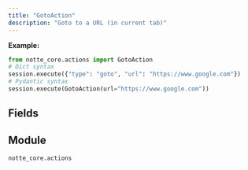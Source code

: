 ```yaml
---
title: "GotoAction"
description: "Goto to a URL (in current tab)"
---
```




**Example:**
```python
from notte_core.actions import GotoAction
# Dict syntax
session.execute({"type": "goto", "url": "https://www.google.com"})
# Pydantic syntax
session.execute(GotoAction(url="https://www.google.com"))
```

## Fields

<ParamField path="type" type="Literal['goto']" required>
</ParamField>

<ParamField path="category" type="str" required>
</ParamField>

<ParamField path="description" type="str" required>
</ParamField>

<ParamField path="url" type="str" required>
</ParamField>


## Module

`notte_core.actions`
